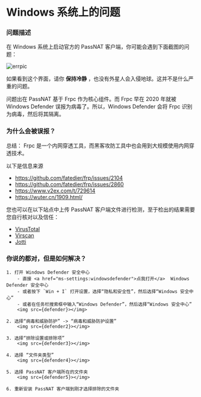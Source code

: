 

# Windows 系统上的问题

### 问题描述

在 Windows 系统上启动官方的 PassNAT 客户端，你可能会遇到下面截图的问题：

<img src={errpic} alt="errpic" />

如果看到这个界面，请你 **保持冷静** ，也没有外星人会入侵地球。这并不是什么严重的问题。

问题出在 PassNAT 基于 Frpc 作为核心组件。而 Frpc 早在 2020 年就被 Windows Defender 误报为病毒了。所以，Windows Defender 会将 Frpc 识别为病毒，然后将其隔离。

### 为什么会被误报？

总结： Frpc 是一个内网穿透工具，而黑客攻防工具中也会用到大规模使用内网穿透技术。

以下是信息来源

- https://github.com/fatedier/frp/issues/2104
- https://github.com/fatedier/frp/issues/2860
- https://www.v2ex.com/t/729614
- https://wuter.cn/1909.html/

您也可以在以下站点中上传 PassNAT 客户端文件进行检测，至于检出的结果需要您自行核对以及信任：

- [VirusTotal](https://www.virustotal.com/)
- [Virscan](https://www.virscan.org)
- [Jotti](https://virusscan.jotti.org/zh-CN)

### 你说的都对，但是如何解决？

<Tabs queryString="current">
  <TabItem value="defender-gui" label="Windows Defender GUI" default>

    1. 打开 Windows Defender 安全中心
        - 直接 <a href="ms-settings:windowsdefender">点我打开</a>  Windows Defender 安全中心
        - 或者按下 `Win + I` 打开设置，选择“隐私和安全性”，然后选择“Windows 安全中心”
        - 或者在任务栏搜索框中输入“Windows Defender”，然后选择“Windows 安全中心”
        <img src={defender}></img>

    2. 选择“病毒和威胁防护” -> “病毒和威胁防护设置”
        <img src={defender2}></img>

    3. 选择“排除设置或排除项”
        <img src={defender3}></img>

    4. 选择 “文件夹类型”
        <img src={defender4}></img>

    5. 选择 PassNAT 客户端所在的文件夹
        <img src={defender5}></img>

    6. 重新安装 PassNAT 客户端到刚才选择排除的文件夹

  </TabItem>

</Tabs>
